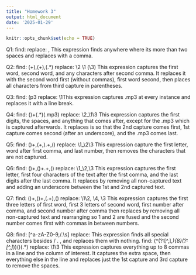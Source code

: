 ```yaml
---
title: "Homework 3"
output: html_document
date: '2025-01-29'
---
```


```r
knitr::opts_chunk$set(echo = TRUE)
```



Q1: find: \s{2,} replace: , This expression finds anywhere where its more than two spaces and replaces with a comma.

Q2: find: (\b\w+),\s*(\b\w+),\s*(.*) replace: \2 \1 (\3) This expression captures the first word, second word, and any characters after second comma. It replaces it with the second word first (without commas), first word second, then places all characters from third capture in parentheses. 

Q3: find: (\b\.mp3 \b) replace: \1\n This expression captures .mp3 at every instance and replaces it with a line break.

Q4: find: (\d+)\s+(.*)(\.mp3) replace: \2_\1\3 This expression captures the first digits, the spaces, and anything that comes after, except for the .mp3 which is captured afterwards. It replaces is so that the 2nd capture comes first, 1st capture comes second (after an underscore), and the .mp3 comes last.

Q5: find: (\w)\w+,(\w+,)\d+.+,(\d+) replace: \1_\2\3 This expression capture the first letter, word after first comma, and last number, then removes the characters that are not captured.

Q6: find: (\w)\w+,(\w{4})\w+.+,(\d+) replace: \1_\2\,\3 This expression captures the first letter, first four characters of the text after the first comma, and the last digits after the last comma. It replaces by removing all non-captured text and adding an underscore between the 1st and 2nd captured text.

Q7: find: (\w{3})\w+,(\w{3})\w+,(\d+.+),(\d+) replace: \1\2, \4, \3 This expression captures the first three letters of first word, first 3 letters of second word, first number after comma, and second number after comma then replaces by removing all non-captured text and rearranging so 1 and 2 are fused and the second number comes first with commas in between numbers.

Q8: find: [^a-zA-Z0-9,/.\s] replace:    This expression finds all special characters besides / . , and replaces them with nothing.
    find: (^(?:[^,]*,){8}(?:[^,]*))(\s)(.*) replace: \1\3 This expression captures everything up to 8 commas in a line and the column of interest. It captures the extra space, then everything else in the line and replaces just the 1st capture and 3rd capture to remove the spaces.

